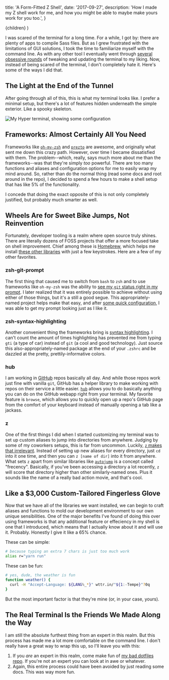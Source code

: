 
  title: 'A Form-Fitted Z Shell',
  date: '2017-09-27',
  description:
    'How I made my Z shell work for me, and how you might be able to maybe make yours work for you too.',
}

  <BlogPost meta={meta}>{children}</BlogPost>
)

I was scared of the terminal for a long time. For a while, I got by: there are plenty of apps to compile Sass files. But as I grew frustrated with the limitations of GUI solutions, I took the time to familiarize myself with the command line. As with any other tool I eventually went through [several obsessive rounds](https://twitter.com/lowmess/status/903714807022469120) of tweaking and updating the terminal to my liking. Now, instead of being scared of the terminal, I don't completely hate it. Here's some of the ways I did that.

## The Light at the End of the Tunnel

After going through all of this, this is what my terminal looks like. I prefer a minimal setup, but there's a lot of features hidden underneath the simple exterior. Like a spooky skeleton.

![My Hyper terminal, showing some configuration](/images/z-shell-result.png)

## Frameworks: Almost Certainly All You Need

Frameworks like [`oh-my-zsh`](http://ohmyz.sh/) and [`prezto`](https://github.com/sorin-ionescu/prezto) are awesome, and originally what sent me down this crazy path. However, over time I became dissatisfied with them. The problem--which, really, says much more about me than the frameworks--was that they're simply _too_ powerful. There are too many functions and aliases and configuration options for me to easily wrap my mind around. So, rather than do the normal thing (read some docs and root around in the repo), I decided to spend a few hours to make a shell setup that has like 5% of the functionality.

I concede that doing the exact opposite of this is not only completely justified, but probably much smarter as well.

## Wheels Are for Sweet Bike Jumps, Not Reinvention

Fortunately, developer tooling is a realm where open source truly shines. There are literally dozens of FOSS projects that offer a more focused take on shell improvement. Chief among these is [Homebrew](https://brew.sh/), which helps me install [these other libraries](https://github.com/unixorn/awesome-zsh-plugins#plugins) with just a few keystrokes. Here are a few of my other favorites.

### zsh-git-prompt

The first thing that caused me to switch from `bash` to `zsh` and to use frameworks like `oh-my-zsh` was the ability to [see my `git` status right in my prompt](https://github.com/olivierverdier/zsh-git-prompt). I later realized that it was entirely possible to achieve without using either of those things, but it's a still a good segue. This appropriately-named project helps make that easy, and after [some quick configuration](https://github.com/lowmess/dotfiles/blob/e7bc15f22ba756a0106285229e0c930ee4f6dd0a/.zshrc#L24-L41), I was able to get my prompt looking just as I like it.

### zsh-syntax-highlighting

Another convenient thing the frameworks bring is [syntax highlighting](https://github.com/zsh-users/zsh-syntax-highlighting). I can't count the amount of times highlighting has prevented me from typing `gti` (a type of car) instead of `git` (a cool and good technology). Just source this also-appropriately-named package at the end of your `.zshrc` and be dazzled at the pretty, prettily-informative colors.

### hub

I am working in [GitHub](https://github.com) repos basically all day. And while those repos work just fine with vanilla `git`, GitHub has a helper library to make working with repos on their service a little easier. [`hub`](https://hub.github.com) allows you to do basically anything you can do on the GitHub webapp right from your terminal. My favorite feature is `browse`, which allows you to quickly open up a repo's GitHub page from the comfort of your keyboard instead of manually opening a tab like a jackass.

### z

One of the first things I did when I started customizing my terminal was to set up custom aliases to jump into directories from anywhere. Judging by some of my coworkers setups, this is far from uncommon. Luckily, [`z` makes that irrelevant](https://github.com/rupa/z). Instead of setting up new aliases for every directory, just `cd` into it one time, and then you can `z [name of dir]` into it from anywhere. What sets `z` apart from similar libraries like [`autojump`](https://github.com/wting/autojump) is a concept called "frecency". Basically, if you've been accessing a directory a lot recently, `z` will score that directory higher than other similarly-named ones. Plus it sounds like the name of a really bad action movie, and that's cool.

## Like a \$3,000 Custom-Tailored Fingerless Glove

Now that we have all of the libraries we want installed, we can begin to craft aliases and functions to mold our development environment to our own unique sensibilities. One of the major benefits I've found of doing this over using frameworks is that any additional feature or effeciency in my shell is one that I introduced, which means that I actually know about it and will use it. Probably. Honestly I give it like a 65% chance.

These can be simple:

```bash
# because typing an extra 7 chars is just too much work
alias r="yarn run"
```

These can be fun:

```bash
# yes, dude, the weather is fun
function weather() {
  curl -H "Accept-Language: ${LANG%_*}" wttr.in/"${1:-Tempe}"?0q
}
```

But the most important factor is that they're mine (or, in your case, yours).

## The Real Terminal Is the Friends We Made Along the Way

I am still the absolute furthest thing from an expert in this realm. But this process has made me a lot more comfortable on the command line. I don't really have a great way to wrap this up, so I'll leave you with this:

1. If you _are_ an expert in this realm, come make fun of [my bad dotfiles repo](https://github.com/lowmess/dotfiles). If you're not an expert you can look at in awe or whatever.
1. Again, this entire process could have been avoided by just reading some docs. This was way more fun.
